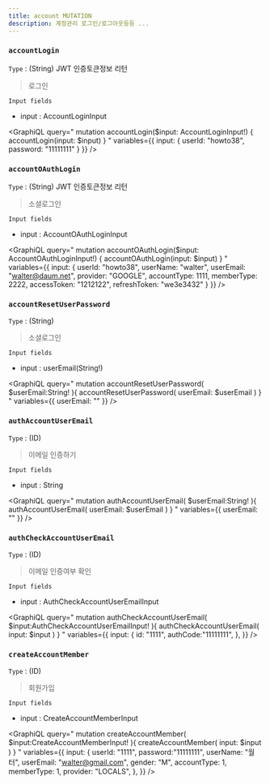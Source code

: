 ```yaml
---
title: account MUTATION
description: 계정관리 로그인/로그아웃등등 ...
---
```



### `accountLogin` 
`Type` : (String) JWT 인증토큰정보 리턴 

> 로그인


`Input fields`
* input : <Link to="/type/account/#AccountLoginInput">AccountLoginInput</Link>

<GraphiQL
  query="
    mutation accountLogin($input: AccountLoginInput!) {
      accountLogin(input: $input)
    }
  "
  variables={{
    input: {
      userId: "howto38",
      password: "11111111"
    }
  }}
/>

### `accountOAuthLogin` 
`Type` : (String) JWT 인증토큰정보 리턴 

> 소셜로그인


`Input fields`
* input : <Link to="/type/account/#AccountOAuthLoginInput">AccountOAuthLoginInput</Link>

<GraphiQL
  query="
    mutation accountOAuthLogin($input: AccountOAuthLoginInput!) {
      accountOAuthLogin(input: $input)
    }
  "
  variables={{
    input: {
      userId: "howto38",
      userName: "walter",
      userEmail: "walter@daum.net",
      provider: "GOOGLE",
      accountType: 1111,
      memberType: 2222,
      accessToken: "1212122",
      refreshToken: "we3e3432"
    }
  }}
/>

### `accountResetUserPassword`
`Type` : (String) 

> 소셜로그인

`Input fields`
* input : userEmail(String!)



<GraphiQL
  query="
  mutation accountResetUserPassword( $userEmail:String! ){
    accountResetUserPassword( userEmail: $userEmail )
  }
  "
  variables={{
    userEmail: ""
  }}
/>



### `authAccountUserEmail`
`Type` : (ID) 

> 이메일 인증하기

`Input fields`
* input : String

<GraphiQL
  query="
  mutation authAccountUserEmail( $userEmail:String! ){
    authAccountUserEmail( userEmail: $userEmail )
  }
  "
  variables={{
    userEmail: ""
  }}
/>


### `authCheckAccountUserEmail`
`Type` : (ID) 

> 이메일 인증여부 확인

`Input fields`
* input : <Link to="/type/account/#AuthCheckAccountUserEmailInput">AuthCheckAccountUserEmailInput</Link>

<GraphiQL
  query="
  mutation authCheckAccountUserEmail( $input:AuthCheckAccountUserEmailInput! ){
    authCheckAccountUserEmail( input: $input )
  }
  "
  variables={{
    input: {
      id: "1111",
      authCode:"11111111",
    },
  }}
/>

### `createAccountMember`
`Type` : (ID) 

> 회원가입

`Input fields`
* input : <Link to="/type/account/#CreateAccountMemberInput">CreateAccountMemberInput</Link>

<GraphiQL
  query="
  mutation createAccountMember( $input:CreateAccountMemberInput! ){
    createAccountMember( input: $input )
  }
  "
  variables={{
    input: {
      userId: "1111",
      password:"11111111",
      userName: "월터",
      userEmail: "walter@gmail.com",
      gender: "M",
      accountType: 1,
      memberType: 1,
      provider: "LOCALS",
    },
  }}
/>

